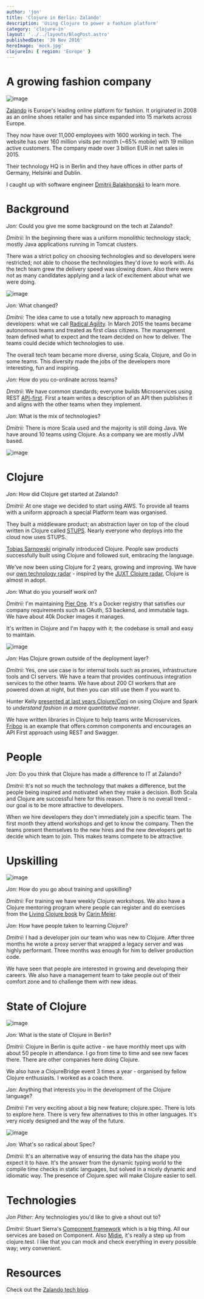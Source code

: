 ```yaml
---
author: 'jon'
title: 'Clojure in Berlin: Zalando'
description: 'Using Clojure to power a fashion platform'
category: 'clojure-in'
layout: '../../layouts/BlogPost.astro'
publishedDate: '30 Nov 2016'
heroImage: 'mock.jpg'
clojureIn: { region: 'Europe' }
---
```



# A growing fashion company


<Image alt='image' src={z} />

[Zalando](https://www.zalando.de/) is Europe's leading online platform
for fashion. It originated in 2008 as an online shoes retailer and has
since expanded into 15 markets across Europe.

They now have over 11,000 employees with 1600 working in tech. The
website has over 160 million visits per month (\~65% mobile) with 19
million active customers. The company made over 3 billion EUR in net
sales in 2015.

Their technology HQ is in Berlin and they have offices in other parts of
Germany, Helsinki and Dublin.

I caught up with software engineer [Dmitrii
Balakhonskii](https://github.com/dryewo) to learn more.

# Background

_Jon:_ Could you give me some background on the tech at Zalando?

_Dmitrii:_ In the beginning there was a uniform monolithic technology
stack; mostly Java applications running in Tomcat clusters.

There was a strict policy on choosing technologies and so developers
were restricted; not able to choose the technologies they'd love to work
with. As the tech team grew the delivery speed was slowing down. Also
there were not as many candidates applying and a lack of excitement
about what we were doing.


<Image alt='image' src={ra} />

_Jon:_ What changed?

_Dmitrii:_ The idea came to use a totally new approach to managing
developers: what we call [Radical
Agility](https://tech.zalando.com/blog/radical-agility-study-notes/). In
March 2015 the teams became autonomous teams and treated as first class
citizens. The management team defined what to expect and the team
decided on how to deliver. The teams could decide which technologies to
use.

The overall tech team became more diverse, using Scala, Clojure, and Go
in some teams. This diversity made the jobs of the developers more
interesting, fun and inspiring.

_Jon:_ How do you co-ordinate across teams?

_Dmitrii:_ We have common standards; everyone builds Microservices using
REST [API-first](http://www.api-first.com/). First a team writes a
description of an API then publishes it and aligns with the other teams
when they implement.

_Jon:_ What is the mix of technologies?

_Dmitrii:_ There is more Scala used and the majority is still doing
Java. We have around 10 teams using Clojure. As a company we are mostly
JVM based.


<Image alt='image' src={zd} />

# Clojure

_Jon:_ How did Clojure get started at Zalando?

_Dmitrii:_ At one stage we decided to start using AWS. To provide all
teams with a uniform approach a special Platform team was organised.

They built a middleware product; an abstraction layer on top of the
cloud written in Clojure called [STUPS](https://stups.io/). Nearly
everyone who deploys into the cloud now uses STUPS.

[Tobias Sarnowski](https://github.com/sarnowski) originally introduced
Clojure. People saw products successfully built using Clojure and
followed suit, embracing the language.

We've now been using Clojure for 2 years, growing and improving. We have
our [own technology
radar](https://tech.zalando.com/blog/zalando-tech-radar/) - inspired by
the [JUXT Clojure radar](https://juxt.pro/radar.html), Clojure is almost
in adopt.

_Jon:_ What do you yourself work on?

_Dmitrii:_ I'm maintaining [Pier
One](https://github.com/zalando-stups/pierone). It's a Docker registry
that satisfies our company requirements such as OAuth, S3 backend, and
immutable tags. We have about 40k Docker images it manages.

It's written in Clojure and I'm happy with it; the codebase is small and
easy to maintain.


<Image alt='image' src={zh} />

_Jon:_ Has Clojure grown outside of the deployment layer?

_Dmitrii:_ Yes, one use case is for internal tools such as proxies,
infrastructure tools and CI servers. We have a team that provides
continuous integration services to the other teams. We have about 200 CI
workers that are powered down at night, but then you can still use them
if you want to.

Hunter Kelly [presented at last years
Clojure/Conj](https://tech.zalando.com/blog/how-zalandos-using-clojurespark-slides/)
on using Clojure and Spark to _understand fashion in a more quantitative
manner_.

We have written libraries in Clojure to help teams write Microservices.
[Friboo](https://github.com/zalando/friboo) is an example that offers
common components and encourages an API First approach using REST and
Swagger.

# People

_Jon:_ Do you think that Clojure has made a difference to IT at Zalando?

_Dmitrii:_ It's not so much the technology that makes a difference, but
the people being inspired and motivated when they make a decision. Both
Scala and Clojure are successful here for this reason. There is no
overall trend - our goal is to be more attractive to developers.

When we hire developers they don't immediately join a specific team. The
first month they attend workshops and get to know the company. Then the
teams present themselves to the new hires and the new developers get to
decide which team to join. This makes teams compete to be attractive.

# Upskilling


<Image alt='image' src={lc} />

_Jon:_ How do you go about training and upskilling?

_Dmitrii:_ For training we have weekly Clojure workshops. We also have a
Clojure mentoring program where people can register and do exercises
from the [Living Clojure
book](http://shop.oreilly.com/product/0636920034292.do) by [Carin
Meier](https://github.com/gigasquid).

_Jon:_ How have people taken to learning Clojure?

_Dmitrii:_ I had a developer join our team who was new to Clojure. After
three months he wrote a proxy server that wrapped a legacy server and
was highly performant. Three months was enough for him to deliver
production code.

We have seen that people are interested in growing and developing their
careers. We also have a management team to take people out of their
comfort zone and to challenge them with new ideas.

# State of Clojure


<Image alt='image' src={cb} />

_Jon:_ What is the state of Clojure in Berlin?

_Dmitrii:_ Clojure in Berlin is quite active - we have monthly meet ups
with about 50 people in attendance. I go from time to time and see new
faces there. There are other companies here doing Clojure.

We also have a ClojureBridge event 3 times a year - organised by fellow
Clojure enthusiasts. I worked as a coach there.

_Jon:_ Anything that interests you in the development of the Clojure
language?

_Dmitrii:_ I'm very exciting about a big new feature; clojure.spec.
There is lots to explore here. There is very few alternatives to this in
other languages. It's very nicely designed and the way of the future.


<Image alt='image' src={rh} />

_Jon:_ What's so radical about Spec?

_Dmitrii:_ It's an alternative way of ensuring the data has the shape
you expect it to have. It's the answer from the dynamic typing world to
the compile time checks in static languages, but solved in a nicely
dynamic and idiomatic way. The presence of Clojure.spec will make
Clojure easier to sell.

# Technologies

_Jon Pither:_ Any technologies you'd like to give a shout out to?

_Dmitrii:_ Stuart Sierra's [Component
framework](https://github.com/stuartsierra/component) which is a big
thing. All our services are based on Component. Also
[Midje](https://github.com/marick/Midje), it's really a step up from
clojure.test. I like that you can mock and check everything in every
possible way; very convenient.

# Resources

Check out the [Zalando tech blog](https://tech.zalando.com/blog/).
